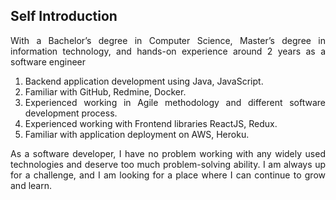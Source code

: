 <div style="text-align: justify;text-justify: inter-word;">

## Self Introduction

With a Bachelor’s degree in Computer Science, Master’s degree in information technology, and hands-on experience around 2 years as a software engineer

1. Backend application development using Java, JavaScript.
2. Familiar with GitHub, Redmine, Docker.
3. Experienced working in Agile methodology and different software development process.
4. Experienced working with Frontend libraries ReactJS, Redux.
5. Familiar with application deployment on AWS, Heroku.

As a software developer, I have no problem working with any widely used technologies and deserve too much problem-solving ability.
I am always up for a challenge, and I am looking for a place where I can continue to grow and learn.

</div>
